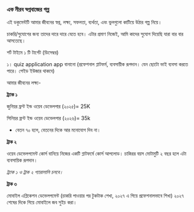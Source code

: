 ### এক নীরব স্বপ্নবাজের গল্প

এই ডকুমেন্টটি আমার জীবনের স্বপ্ন, লক্ষ্য, সফলতা, ব্যর্থতা, এবং ভুলগুলো কাটিয়ে উঠার গল্প নিয়ে।

চাকরি/সুযোগের জন্য তাদের দারে দারে যেতে হবে। এটার প্রমাণ নিজেই, আমি কাদের সুযোগ দিয়েছি যারা বার বার আসতেছে।

শর্ট টাইমে ১ টি টার্গেট (ডিসেম্বর)

১। quiz application app বানানো (প্রফেশনাল প্লাটফর্ম, ব্যবসায়ীক রূপদান। যেন ছোটো ভাই ব্যবসা করতে পারে। পেইড ইউজার থাকবে)

আমার জীবনের লক্ষ্য-

**ট্র‍্যাক ১**

জুনিয়র ফ্রন্ট ইন্ড ওয়েব ডেভেলপার (২০২৫)= 25K

সিনিয়র ফ্রন্ট ইন্ড ওয়েব ডেভেলপার (২০২৬)= 35k

- বেতন ৭০ হলে, বেতনের দিকে আর মনোযোগ দিব না।

**ট্রাক ২**

ওয়েব ডেভেলপমেন্ট কোর্স বানিয়ে নিজের একটি প্লাটফর্মে কোর্স আপলোড। চাকিরর বয়স মোটামুটি ২ বছর হলে এটা ব্যবসায়িক রূপদান।

_ট্র‍্যাক ১ ও ট্রাক ২ প্যারালালি চলবে।_

**ট্রাক ৩**

মোবাইল এপ্লিকেশন ডেভেলপমেন্ট (চাকরি পাওয়ার পর টুকটাক শেখা, ২০২৭ এ গিয়ে প্রফেশনালভাবে শিখা) ২০২৭ শেষের দিকে গিয়ে মোবাইলে জব সুইচ করা।
